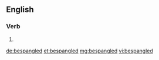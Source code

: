 ==English==

===Verb===
{{head|en}}

# {{en-past of|bespangle}}

[[de:bespangled]]
[[et:bespangled]]
[[mg:bespangled]]
[[vi:bespangled]]